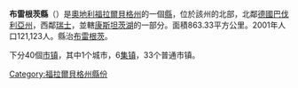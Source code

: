 {{unreferenced|time=2009-7-27}}
{{noteTA|G1=奥地利地名}}
{{Infobox Austrian district |
 subject_name = Bezirk Bregenz|
 region_map = |
 district_map = |
 region = [[福拉爾貝格州|福拉爾貝格州]] |
 population = 121,123 |
 prefix =  |
 area =  863.33   |
 car_plate = B |
 nuts_code =  |
 municipalities = 40 |
 image_location = Karte-vorarlberg-B.png|
}}
'''布雷根茨縣'''（{{lang-de|Bezirk Bregenz}}）是[[奧地利|奧地利]][[福拉爾貝格州|福拉爾貝格州]]的一個[[县_(奥地利)|縣]]，位於該州的北部，北鄰[[德國|德國]][[巴伐利亞州|巴伐利亞州]]，西鄰[[瑞士|瑞士]]，並轄[[康斯坦茨湖|康斯坦茨湖]]的一部分。面積863.33平方公里。2001年人口121,123人。縣治[[布雷根茨|布雷根茨]]。

下分40個[[市镇_(奥地利)|市镇]]，其中1个城市，6[[集镇|集镇]]，33个普通市镇。

{{福拉爾貝格州行政區劃}}

{{Authority control}}
[[Category:福拉爾貝格州縣份|Category:福拉爾貝格州縣份]]